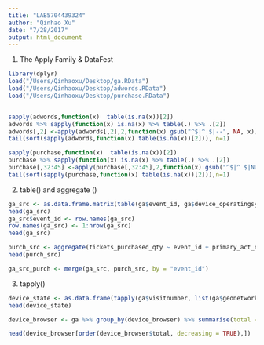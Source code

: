 ```yaml
---
title: "LAB5704439324"
author: "Qinhao Xu"
date: "7/28/2017"
output: html_document
---
```

1. The Apply Family & DataFest
```r
library(dplyr)
load("/Users/Qinhaoxu/Desktop/ga.RData")
load("/Users/Qinhaoxu/Desktop/adwords.RData")
load("/Users/Qinhaoxu/Desktop/purchase.RData")


sapply(adwords,function(x)  table(is.na(x))[2])
adwords %>% sapply(function(x) is.na(x) %>% table(.) %>% .[2])
adwords[,2] <-apply(adwords[,2],2,function(x) gsub("^$|^ $|--", NA, x)) 
tail(sort(sapply(adwords,function(x) table(is.na(x))[2])), n=1)

sapply(purchase,function(x)  table(is.na(x))[2])
purchase %>% sapply(function(x) is.na(x) %>% table(.) %>% .[2])
purchase[,32:45] <-apply(purchase[,32:45],2,function(x) gsub("^$|^ $|NULL", NA, x)) 
tail(sort(sapply(purchase,function(x) table(is.na(x))[2])),n=1)

```

2. table() and aggregate ()
```r


ga_src <- as.data.frame.matrix(table(ga$event_id, ga$device_operatingsystem))
head(ga_src)
ga_src$event_id <- row.names(ga_src)
row.names(ga_src) <- 1:nrow(ga_src)
head(ga_src)

purch_src <- aggregate(tickets_purchased_qty ~ event_id + primary_act_name, data=purchase, sum, na.rm = TRUE)
head(purch_src)

ga_src_purch <- merge(ga_src, purch_src, by = "event_id")

```


3. tapply()
```r
device_state <- as.data.frame(tapply(ga$visitnumber, list(ga$geonetwork_region,ga$device_devicecategory), length))
head(device_state)

device_browser <- ga %>% group_by(device_browser) %>% summarise(total = sum(visitnumber)) %>% arrange(desc(total)) %>% as.data.frame()

head(device_browser[order(device_browser$total, decreasing = TRUE),])


```

